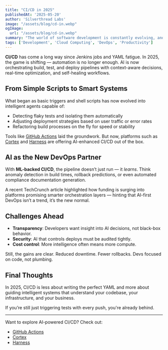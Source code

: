 ```yaml
---
title: "CI/CD in 2025"
publishedAt: '2025-05-20'
author: 'Silverthread Labs'
image: "/assets/blog/cd-in.webp"
ogImage:
  url: "/assets/blog/cd-in.webp"
summary: "The world of software development is constantly evolving, and as we step into 2025, the landscape of Continuous Integration and Continuous Deployment (CI/CD) has transformed dramatically. What once relied heavily on tools like GitHub Actions has now embraced the power of artificial intelligence, leading to more efficient, intelligent, and automated pipelines."
tags: ['Development', 'Cloud Computing', 'DevOps', 'Productivity']
---
```


**CI/CD** has come a long way since Jenkins jobs and YAML fatigue. In 2025, the game is shifting — automation is no longer enough. AI is now orchestrating build, test, and deploy pipelines with context-aware decisions, real-time optimization, and self-healing workflows.

## From Simple Scripts to Smart Systems

What began as basic triggers and shell scripts has now evolved into intelligent agents capable of:

- Detecting flaky tests and isolating them automatically  
- Adjusting deployment strategies based on user traffic or error rates  
- Refactoring build processes on the fly for speed or stability  

Tools like [GitHub Actions](https://github.com/features/actions) laid the groundwork. But now, platforms such as [Cortex](https://www.getcortexapp.com/) and [Harness](https://harness.io/) are offering AI-enhanced CI/CD out of the box.

## AI as the New DevOps Partner

With **ML-backed CI/CD**, the pipeline doesn’t just run — it *learns*. Think anomaly detection in build times, rollback predictions, or even automated compliance documentation generation.

A recent TechCrunch article highlighted how funding is surging into platforms promising smarter orchestration layers — hinting that AI-first DevOps isn’t a trend, it’s the new normal.

## Challenges Ahead

- **Transparency**: Developers want insight into AI decisions, not black-box behavior.  
- **Security**: AI that controls deploys must be audited tightly.  
- **Cost control**: More intelligence often means more compute.

Still, the gains are clear. Reduced downtime. Fewer rollbacks. Devs focused on code, not plumbing.

## Final Thoughts

In 2025, CI/CD is less about writing the perfect YAML and more about guiding intelligent systems that understand your codebase, your infrastructure, and your business.

If you’re still just triggering tests with every push, you're already behind.

---

Want to explore AI-powered CI/CD? Check out:
- [GitHub Actions](https://github.com/features/actions)
- [Cortex](https://www.getcortexapp.com/)
- [Harness](https://harness.io/)

